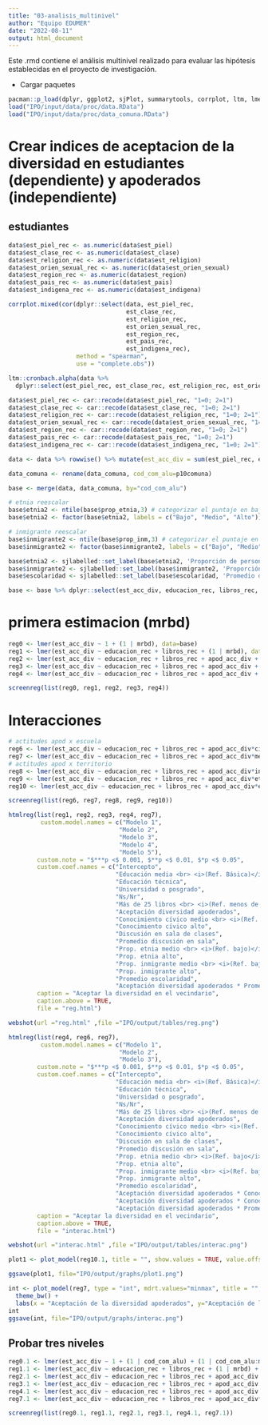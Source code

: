 ```yaml
---
title: "03-analisis_multinivel"
author: "Equipo EDUMER"
date: "2022-08-11"
output: html_document
---
```


Este .rmd contiene el análisis multinivel realizado para evaluar las hipótesis establecidas en el proyecto de investigación.

* Cargar paquetes

```r
pacman::p_load(dplyr, ggplot2, sjPlot, summarytools, corrplot, ltm, lme4, stargazer, texreg, scales)
load("IPO/input/data/proc/data.RData")
load("IPO/input/data/proc/data_comuna.RData")
```

# Crear indices de aceptacion de la diversidad en estudiantes (dependiente) y apoderados (independiente)

## estudiantes
```r
data$est_piel_rec <- as.numeric(data$est_piel)
data$est_clase_rec <- as.numeric(data$est_clase)
data$est_religion_rec <- as.numeric(data$est_religion)
data$est_orien_sexual_rec <- as.numeric(data$est_orien_sexual)
data$est_region_rec <- as.numeric(data$est_region)
data$est_pais_rec <- as.numeric(data$est_pais)
data$est_indigena_rec <- as.numeric(data$est_indigena)

corrplot.mixed(cor(dplyr::select(data, est_piel_rec,
                                 est_clase_rec,
                                 est_religion_rec,
                                 est_orien_sexual_rec,
                                 est_region_rec,
                                 est_pais_rec,
                                 est_indigena_rec),
                   method = "spearman",
                   use = "complete.obs"))
```

```r
ltm::cronbach.alpha(data %>%
  dplyr::select(est_piel_rec, est_clase_rec, est_religion_rec, est_orien_sexual_rec, est_region_rec, est_pais_rec, est_indigena_rec), na.rm=TRUE)
```

```r
data$est_piel_rec <- car::recode(data$est_piel_rec, "1=0; 2=1")
data$est_clase_rec <- car::recode(data$est_clase_rec, "1=0; 2=1")
data$est_religion_rec <- car::recode(data$est_religion_rec, "1=0; 2=1")
data$est_orien_sexual_rec <- car::recode(data$est_orien_sexual_rec, "1=0; 2=1")
data$est_region_rec <- car::recode(data$est_region_rec, "1=0; 2=1")
data$est_pais_rec <- car::recode(data$est_pais_rec, "1=0; 2=1")
data$est_indigena_rec <- car::recode(data$est_indigena_rec, "1=0; 2=1")

data <- data %>% rowwise() %>% mutate(est_acc_div = sum(est_piel_rec, est_clase_rec, est_religion_rec, est_orien_sexual_rec, est_region_rec, est_pais_rec, est_indigena_rec))

data_comuna <- rename(data_comuna, cod_com_alu=p10comuna)

base <- merge(data, data_comuna, by="cod_com_alu")

# etnia reescalar
base$etnia2 <- ntile(base$prop_etnia,3) # categorizar el puntaje en bajo, medio y alto
base$etnia2 <- factor(base$etnia2, labels = c("Bajo", "Medio", "Alto"))

# inmigrante reescalar
base$inmigrante2 <- ntile(base$prop_inm,3) # categorizar el puntaje en bajo, medio y alto
base$inmigrante2 <- factor(base$inmigrante2, labels = c("Bajo", "Medio", "Alto"))

base$etnia2 <- sjlabelled::set_label(base$etnia2, 'Proporción de personas que se identifica con alguna etnia')
base$inmigrante2 <- sjlabelled::set_label(base$inmigrante2, 'Proporción de inmigrantes')
base$escolaridad <- sjlabelled::set_label(base$escolaridad, 'Promedio de escolaridad')

base <- base %>% dplyr::select(est_acc_div, educacion_rec, libros_rec, apod_acc_div, civic, apdis_fa, mean_apdis_fa, mrbd, escolaridad, etnia2, inmigrante2, cod_com_alu) %>% na.omit()
```

# primera estimacion (mrbd)

```r
reg0 <- lmer(est_acc_div ~ 1 + (1 | mrbd), data=base)
reg1 <- lmer(est_acc_div ~ educacion_rec + libros_rec + (1 | mrbd), data=base)
reg2 <- lmer(est_acc_div ~ educacion_rec + libros_rec + apod_acc_div + (1 | mrbd), data=base)
reg3 <- lmer(est_acc_div ~ educacion_rec + libros_rec + apod_acc_div + civic + apdis_fa + mean_apdis_fa + (1 | mrbd), data=base)
reg4 <- lmer(est_acc_div ~ educacion_rec + libros_rec + apod_acc_div + civic + apdis_fa + mean_apdis_fa + etnia2 + inmigrante2 + escolaridad + (1 | mrbd), data=base)
```

```r
screenreg(list(reg0, reg1, reg2, reg3, reg4))
```

# Interacciones

```r
# actitudes apod x escuela
reg6 <- lmer(est_acc_div ~ educacion_rec + libros_rec + apod_acc_div*civic + civic + apdis_fa + mean_apdis_fa + etnia2 + inmigrante2 + escolaridad + (1 | mrbd), data=base)
reg7 <- lmer(est_acc_div ~ educacion_rec + libros_rec + apod_acc_div*mean_apdis_fa + civic + apdis_fa + mean_apdis_fa + etnia2 + inmigrante2 + escolaridad + (1 | mrbd), data=base)
# actitudes apod x territorio
reg8 <- lmer(est_acc_div ~ educacion_rec + libros_rec + apod_acc_div*inmigrante2 + civic + apdis_fa + mean_apdis_fa + etnia2 + inmigrante2 + escolaridad + (1 | mrbd), data=base)
reg9 <- lmer(est_acc_div ~ educacion_rec + libros_rec + apod_acc_div*etnia2 + civic + apdis_fa + mean_apdis_fa + etnia2 + inmigrante2 + escolaridad + (1 | mrbd), data=base)
reg10 <- lmer(est_acc_div ~ educacion_rec + libros_rec + apod_acc_div*escolaridad + civic + apdis_fa + mean_apdis_fa + etnia2 + inmigrante2 + escolaridad + (1 | mrbd), data=base)
```

```r
screenreg(list(reg6, reg7, reg8, reg9, reg10))
```


```r
htmlreg(list(reg1, reg2, reg3, reg4, reg7), 
         custom.model.names = c("Modelo 1",
                               "Modelo 2",
                               "Modelo 3",
                               "Modelo 4",
                               "Modelo 5"), 
        custom.note = "$***p <$ 0.001, $**p <$ 0.01, $*p <$ 0.05",
        custom.coef.names = c("Intercepto", 
                              "Educación media <br> <i>(Ref. Básica)</i>",
                              "Educación técnica", 
                              "Universidad o posgrado",
                              "Ns/Nr",
                              "Más de 25 libros <br> <i>(Ref. menos de 25)</i>", 
                              "Aceptación diversidad apoderados", 
                              "Conocimiento cívico medio <br> <i>(Ref. bajo)</i>", 
                              "Conocimiento cívico alto", 
                              "Discusión en sala de clases", 
                              "Promedio discusión en sala", 
                              "Prop. etnia medio <br> <i>(Ref. bajo)</i>", 
                              "Prop. etnia alto",
                              "Prop. inmigrante medio <br> <i>(Ref. bajo)</i>", 
                              "Prop. inmigrante alto",
                              "Promedio escolaridad",
                              "Aceptación diversidad apoderados * Promedio discusión en sala"),
        caption = "Aceptar la diversidad en el vecindario",
        caption.above = TRUE,
        file = "reg.html")

webshot(url ="reg.html" ,file ="IPO/output/tables/reg.png")
```  


```r
htmlreg(list(reg4, reg6, reg7), 
         custom.model.names = c("Modelo 1",
                               "Modelo 2",
                               "Modelo 3"), 
        custom.note = "$***p <$ 0.001, $**p <$ 0.01, $*p <$ 0.05",
        custom.coef.names = c("Intercepto", 
                              "Educación media <br> <i>(Ref. Básica)</i>",
                              "Educación técnica", 
                              "Universidad o posgrado",
                              "Ns/Nr",
                              "Más de 25 libros <br> <i>(Ref. menos de 25)</i>", 
                              "Aceptación diversidad apoderados", 
                              "Conocimiento cívico medio <br> <i>(Ref. bajo</i>)", 
                              "Conocimiento cívico alto", 
                              "Discusión en sala de clases", 
                              "Promedio discusión en sala", 
                              "Prop. etnia medio <br> <i>(Ref. bajo</i>)", 
                              "Prop. etnia alto",
                              "Prop. inmigrante medio <br> <i>(Ref. bajo</i>)", 
                              "Prop. inmigrante alto",
                              "Promedio escolaridad",
                              "Aceptación diversidad apoderados * Conocimiento cívico medio", 
                              "Aceptación diversidad apoderados * Conocimiento cívico alto",
                              "Aceptación diversidad apoderados * Promedio discusión en sala"),
        caption = "Aceptar la diversidad en el vecindario",
        caption.above = TRUE,
        file = "interac.html")

webshot(url ="interac.html" ,file ="IPO/output/tables/interac.png")
```  




```r
plot1 <- plot_model(reg10.1, title = "", show.values = TRUE, value.offset = .35, axis.labels = c("Promedio escolaridad", "Cantidad inmigrantes", "Cantidad de pueblos originarios", "Promedio discusión en aula", "Discusión en aula", "Conocimiento cívico (alto)", "Conocimiento cívico (medio)", "Aceptación diversidad apoderados", "Más de 25 libros", "Ns/Nr", "Universidad o postgrado", "Educación Técnica", "Educación media"))

ggsave(plot1, file="IPO/output/graphs/plot1.png")
```


```r
int <- plot_model(reg7, type = "int", mdrt.values="minmax", title = "", colors = c("red", "blue")) +
  theme_bw() +
  labs(x = "Aceptación de la diversidad apoderados", y="Aceptación de la diversidad estudiantes", colour = "Promedio discusión")
int
ggsave(int, file="IPO/output/graphs/interac.png")
```

## Probar tres niveles

```r
reg0.1 <- lmer(est_acc_div ~ 1 + (1 | cod_com_alu) + (1 | cod_com_alu:mrbd), data=base)
reg1.1 <- lmer(est_acc_div ~ educacion_rec + libros_rec + (1 | mrbd) + (1 | cod_com_alu:mrbd), data=base)
reg2.1 <- lmer(est_acc_div ~ educacion_rec + libros_rec + apod_acc_div + (1 | mrbd) + (1 | cod_com_alu:mrbd), data=base)
reg3.1 <- lmer(est_acc_div ~ educacion_rec + libros_rec + apod_acc_div + civic + apdis_fa + mean_apdis_fa + (1 | mrbd) + (1 | cod_com_alu:mrbd), data=base)
reg4.1 <- lmer(est_acc_div ~ educacion_rec + libros_rec + apod_acc_div + civic + apdis_fa + mean_apdis_fa + etnia2 + inmigrante2 + escolaridad + (1 | mrbd) + (1 | cod_com_alu:mrbd), data=base)
reg7.1 <- lmer(est_acc_div ~ educacion_rec + libros_rec + apod_acc_div*mean_apdis_fa + civic + apdis_fa + mean_apdis_fa + etnia2 + inmigrante2 + escolaridad + (1 | mrbd) + (1 | cod_com_alu:mrbd), data=base)
```

```r
screenreg(list(reg0.1, reg1.1, reg2.1, reg3.1, reg4.1, reg7.1))
```